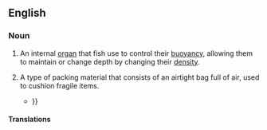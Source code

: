==English==
{{wp}}

===Noun===
{{en-noun}}

# An internal [[organ]] that fish use to control their [[buoyancy]], allowing them to maintain or change depth by changing their [[density]].
#: {{syn|en|fish maw|gas bladder|swim bladder}}
# A type of packing material that consists of an airtight bag full of air, used to cushion fragile items.
#* {{quote-journal|en|title=How our home delivery habit reshaped the world|author=Samanth Subramanian|date=21 November 2019|journal=The Guardian|url=https://www.theguardian.com/technology/2019/nov/21/how-our-home-delivery-habit-reshaped-the-world|passage=The company used to be notorious for excessive packaging, and social media grew littered with examples: three pairs of socks wrapped in puffy '''air bladders'''{{...}}}}

====Translations====
{{trans-see|swim bladder}}

{{c|en|Animal body parts}}